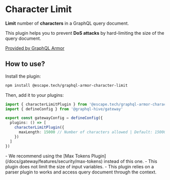 
# Character Limit

**Limit** number of **characters** in a GraphQL query document.

This plugin helps you to prevent **DoS attacks** by hard-limiting the size of the query document.

[Provided by GraphQL Armor](https://escape.tech/graphql-armor/docs/plugins/character-limit)

## How to use?

Install the plugin:

```sh npm2yarn
npm install @escape.tech/graphql-armor-character-limit
```

Then, add it to your plugins:

```ts filename="gateway.config.ts"
import { characterLimitPlugin } from '@escape.tech/graphql-armor-character-limit'
import { defineConfig } from '@graphql-hive/gateway'

export const gatewayConfig = defineConfig({
  plugins: () => [
    characterLimitPlugin({
      maxLength: 15000 // Number of characters allowed | Default: 15000
    })
  ]
})
```

<Callout>
  - We recommend using the [Max Tokens Plugin](/docs/gateway/features/security/max-tokens) instead
  of this one. - This plugin does not limit the size of input variables. - This plugin relies on a
  parser plugin to works and access query document through the context.
</Callout>
